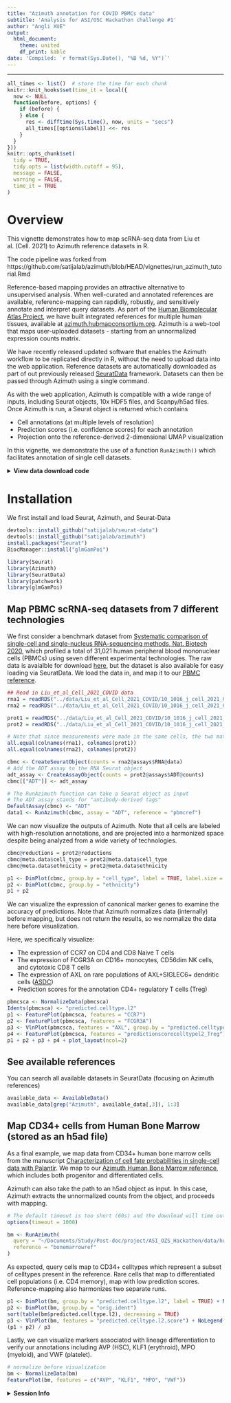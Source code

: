 ```yaml
---
title: "Azimuth annotation for COVID PBMCs data"
subtitle: 'Analysis for ASI/OSC Hackathon challenge #1'
author: "Angli XUE"
output:
  html_document:
    theme: united
    df_print: kable
date: 'Compiled: `r format(Sys.Date(), "%B %d, %Y")`'
---
```

***
  
```r
all_times <- list()  # store the time for each chunk
knitr::knit_hooks$set(time_it = local({
  now <- NULL
  function(before, options) {
    if (before) {
    } else {
      res <- difftime(Sys.time(), now, units = "secs")
      all_times[[options$label]] <<- res
    }
  }
}))
knitr::opts_chunk$set(
  tidy = TRUE,
  tidy.opts = list(width.cutoff = 95),
  message = FALSE,
  warning = FALSE,
  time_it = TRUE
)
```

# Overview 

This vignette demonstrates how to map scRNA-seq data from Liu et al. (Cell. 2021) to Azimuth reference datasets in R.

The code pipeline was forked from https://github.com/satijalab/azimuth/blob/HEAD/vignettes/run_azimuth_tutorial.Rmd

Reference-based mapping provides an attractive alternative to unsupervised analysis. When well-curated and annotated references are available, reference-mapping can rapdidly, robustly, and sensitively annotate and interpret query datasets. As part of the [Human Biomolecular Atlas Project](portal.hubmapconsortium.org), we have built integrated references for multiple human tissues, available at [azimuth.hubmapconsortium.org](azimuth.hubmapconsortium.org). Azimuth is a web-tool that maps user-uploaded datasets - starting from an unnormalized expression counts matrix.

We have recently released updated software that enables the Azimuth workflow to be replicated directly in R, without the need to upload data into the web application. Reference datasets are automatically downloaded as part of out previously released [SeuratData](https://github.com/satijalab/seurat-data) framework. Datasets can then be passed through Azimuth using a single command. 

As with the web application, Azimuth is compatible with a wide range of inputs, including Seurat objects, 10x HDF5 files, and Scanpy/h5ad files. Once Azimuth is run, a Seurat object is returned which contains

* Cell annotations (at multiple levels of resolution)
* Prediction scores (i.e. confidence scores) for each annotation
* Projection onto the reference-derived 2-dimensional UMAP visualization

In this vignette, we demonstrate the use of a function `RunAzimuth()` which facilitates annotation of single cell datasets.

<details>
  <summary>**View data download code**</summary>
  
  To download all the required files, you can run the following lines in a shell:
  
```sh
wget https://figshare.com/ndownloader/files/27686835 -O human_cd34_bone_marrow.h5ad
```

</details>
  
# Installation
  
We first install and load Seurat, Azimuth, and Seurat-Data

```r
devtools::install_github("satijalab/seurat-data")
devtools::install_github("satijalab/azimuth")
install.packages("Seurat")
BiocManager::install("glmGamPoi")
```

```r
library(Seurat)
library(Azimuth)
library(SeuratData)
library(patchwork)
library(glmGamPoi)
```

## Map PBMC scRNA-seq datasets from 7 different technologies

We first consider a benchmark dataset from [Systematic comparison of single-cell and single-nucleus RNA-sequencing methods, Nat. Biotech 2020](https://www.ncbi.nlm.nih.gov/pmc/articles/PMC7289686/), which profiled a total of 31,021 human peripheral blood mononuclear cells (PBMCs) using seven different experimental technologies. The raw data is avaialble for download [here](https://singlecell.broadinstitute.org/single_cell/study/SCP424/single-cell-comparison-pbmc-data), but the dataset is also available for easy loading via SeuratData. We load the data in, and map it to our [PBMC reference](https://azimuth.hubmapconsortium.org/references/#Human%20-%20PBMC).

```r
## Read in Liu_et_al_Cell_2021_COVID data
rna1 = readRDS("../data/Liu_et_al_Cell_2021_COVID/10_1016_j_cell_2021_02_018_adaptive_rna.rds")
rna2 = readRDS("../data/Liu_et_al_Cell_2021_COVID/10_1016_j_cell_2021_02_018_innate_rna.rds")

prot1 = readRDS("../data/Liu_et_al_Cell_2021_COVID/10_1016_j_cell_2021_02_018_adaptive_protein.rds")
prot2 = readRDS("../data/Liu_et_al_Cell_2021_COVID/10_1016_j_cell_2021_02_018_innate_protein.rds")

# Note that since measurements were made in the same cells, the two matrices have identical column names
all.equal(colnames(rna1), colnames(prot1))
all.equal(colnames(rna2), colnames(prot2))

cbmc <- CreateSeuratObject(counts = rna2@assays$RNA@data)
# Add the ADT assay to the RNA Seurat object
adt_assay <- CreateAssayObject(counts = prot2@assays$ADT@counts)
cbmc[["ADT"]] <- adt_assay

# The RunAzimuth function can take a Seurat object as input
# The ADT assay stands for "antibody-derived tags"
DefaultAssay(cbmc) <- "ADT"
data1 <- RunAzimuth(cbmc, assay = "ADT", reference = "pbmcref")
```

We can now visualize the outputs of Azimuth. Note that all cells are labeled with high-resolution annotations, and are projected into a harmonized space despite being analyzed from a wide variety of technologies.

```r
cbmc@reductions = prot2@reductions
cbmc@meta.data$cell_type = prot2@meta.data$cell_type
cbmc@meta.data$ethnicity = prot2@meta.data$ethnicity

p1 <- DimPlot(cbmc, group.by = "cell_type", label = TRUE, label.size = 3) + NoLegend()
p2 <- DimPlot(cbmc, group.by = "ethnicity")
p1 + p2
```

We can visualize the expression of canonical marker genes to examine the accuracy of predictions. Note that Azimuth normalizes data (internally) before mapping, but does not return the results, so we normalize the data here before visualization.

Here, we specifically visualize:

* The expression of CCR7 on CD4 and CD8 Naive T cells
* The expression of FCGR3A on CD16+ monocytes, CD56dim NK cells, and cytotoxic CD8 T cells
* The expression of AXL on rare populations of AXL+SIGLEC6+ dendritic cells ([ASDC](https://www.ncbi.nlm.nih.gov/pmc/articles/PMC5775029/))
* Prediction scores for the annotation CD4+ regulatory T cells (Treg)

```r
pbmcsca <- NormalizeData(pbmcsca)
Idents(pbmcsca) <- "predicted.celltype.l2"
p1 <- FeaturePlot(pbmcsca, features = "CCR7")
p2 <- FeaturePlot(pbmcsca, features = "FCGR3A")
p3 <- VlnPlot(pbmcsca, features = "AXL", group.by = "predicted.celltype.l2", idents = c("ASDC", "pDC", "cDC1", "cDC2"))
p4 <- FeaturePlot(pbmcsca, features = "predictionscorecelltypel2_Treg")
p1 + p2 + p3 + p4 + plot_layout(ncol=2)
```

## See available references

You can search all available datasets in SeuratData (focusing on Azimuth references)

```r
available_data <- AvailableData()
available_data[grep("Azimuth", available_data[,3]), 1:3]
```

## Map CD34+ cells from Human Bone Marrow (stored as an h5ad file)

As a final example, we map data from CD34+ human bone marrow cells from the manuscript [Characterization of cell fate probabilities in single-cell data with Palantir
](https://www.ncbi.nlm.nih.gov/pmc/articles/PMC7549125/). We map to our [Azimuth Human Bone Marrow reference](https://azimuth.hubmapconsortium.org/references/#Human%20-%20Bone%20Marrow), which includes both progenitor and differentiated cells.

Azimuth can also take the path to an h5ad object as input. In this case, Azimuth extracts the unnormalized counts from the object, and proceeds with mapping.

```r
# The default timeout is too short (60s) and the download will time out
options(timeout = 1000)

bm <- RunAzimuth(
  query = "~/Documents/Study/Post-doc/project/ASI_OZS_Hackathon/data/human_cd34_bone_marrow.h5ad",
  reference = "bonemarrowref"
)
```

As expected, query cells map to CD34+ celltypes which represent a subset of celltypes present in the reference. Rare cells that map to differentiated cell populations (i.e. CD4 memory), map with low prediction scores. Reference-mapping also harmonizes two separate runs.

```r
p1 <- DimPlot(bm, group.by = "predicted.celltype.l2", label = TRUE) + NoLegend()
p2 <- DimPlot(bm, group.by = "orig.ident") 
sort(table(bm$predicted.celltype.l2), decreasing = TRUE)
p3 <- VlnPlot(bm, features = "predicted.celltype.l2.score") + NoLegend()
(p1 + p2) / p3
```

Lastly, we can visualize markers associated with lineage differentiation to verify our annotations including AVP (HSC), KLF1 (erythroid), MPO (myeloid), and VWF (platelet).

```r
# normalize before visualization
bm <- NormalizeData(bm)
FeaturePlot(bm, features = c("AVP", "KLF1", "MPO", "VWF"))
```

<details>
  <summary>**Session Info**</summary>
```r
sessionInfo()
```
</details>